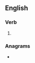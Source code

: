 ==English==

===Verb===
{{head|en|present participle}}

# {{present participle of|spurtle|lang=en|nocat=1}}

===Anagrams===
* {{anagrams|en|splurting}}